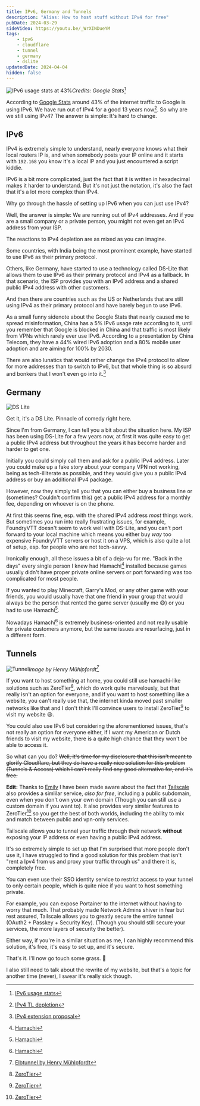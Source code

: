 ```yaml
---
title: IPv6, Germany and Tunnels
description: "Alias: How to host stuff without IPv4 for free"
pubDate: 2024-03-29
sideVideo: https://youtu.be/_WrXINDueYM
tags:
    - ipv6
    - cloudflare
    - tunnel
    - germany
    - dslite
updatedDate: 2024-04-04
hidden: false
---
```


![IPv6 usage stats at 43%](./resources/ipv6_germany_tunnels/ipv6stats.png "IPv6 usage stats at 43%")*Credits: Google Stats*[^0]

According to [Google Stats]( https://www.google.de/ipv6/statistics.html) around 43% of the internet traffic to Google is using IPv6. We have run out of IPv4 for a good 13 years now[^1]. 
So why are we still using IPv4? The answer is simple: It's hard to change.

## IPv6

IPv4 is extremely simple to understand, nearly everyone knows what their local routers IP is, and when somebody posts your IP online and it starts with `192.168` you know it's a local IP and you just encountered a script kiddie.

IPv6 is a bit more complicated, just the fact that it is written in hexadecimal makes it harder to understand. But it's not just the notation, it's also the fact that it's a lot more complex than IPv4.

Why go through the hassle of setting up IPv6 when you can just use IPv4? 

Well, the answer is simple: We are running out of IPv4 addresses. And if you are a small company or a private person, you might not even get an IPv4 address from your ISP.

The reactions to IPv4 depletion are as mixed as you can imagine. 

Some countries, with India being the most prominent example, have started to use IPv6 as their primary protocol. 

Others, like Germany, have started to use a technology called DS-Lite that allows them to use IPv6 as their primary protocol and IPv4 as a fallback. 
In that scenario, the ISP provides you with an IPv6 address and a shared public IPv4 address with other customers.

And then there are countries such as the US or Netherlands that are still using IPv4 as their primary protocol and have barely begun to use IPv6. 

As a small funny sidenote about the Google Stats that nearly caused me to spread misinformation, China has a 5% IPv6 usage rate according to it, until you remember that Google is blocked in China and that traffic is most likely from VPNs which rarely ever use IPv6.
According to a presentation by China Telecom, they have a 44% wired IPv6 adoption and a 80% mobile user adoption and are aiming for 100% by 2030.

There are also lunatics that would rather change the IPv4 protocol to allow for more addresses than to switch to IPv6, but that whole thing is so absurd and bonkers that I won't even go into it.[^5]

## Germany

![DS Lite](./resources/ipv6_germany_tunnels/dslite.jpg "DS Lite (Get it, it's a DS Lite)")

Get it, it's a DS Lite. Pinnacle of comedy right here.

Since I'm from Germany, I can tell you a bit about the situation here. My ISP has been using DS-Lite for a few years now, 
at first it was quite easy to get a public IPv4 address but throughout the years it has become harder and harder to get one.

Initially you could simply call them and ask for a public IPv4 address. 
Later you could make up a fake story about your company VPN not working, being as tech-illiterate as possible, and they would give you a public IPv4 address or buy an additional IPv4 package.

However, now they simply tell you that you can either buy a business line or (sometimes? Couldn't confirm this) get a public IPv4 address for a monthly fee, depending on whoever is on the phone.

At first this seems fine, esp. with the shared IPv4 address *most* things work. But sometimes you run into really frustrating issues, 
for example, FoundryVTT doesn't seem to work well with DS-Lite, and you can't port forward to your local machine which means you either buy *way* too expensive FoundryVTT servers or host it on a VPS, which is also quite a lot of setup, esp. for people who are not tech-savvy.

Ironically enough, all these issues a bit of a deja-vu for me. "Back in the days" every single person I knew had Hamachi[^4] installed because games usually didn't have proper private online servers or port forwarding was too complicated for most people.

If you wanted to play Minecraft, Garry's Mod, or any other game with your friends, you would usually have that one friend in your group that would always be the person that rented the game server (usually me 😅) or you had to use Hamachi[^4].

Nowadays Hamachi[^4] is extremely business-oriented and not really usable for private customers anymore, but the same issues are resurfacing, just in a different form.

## Tunnels

![Tunnel](./resources/ipv6_germany_tunnels/elbtunnel.jpg "Tunnel Image by Henry Mühlpfordt")*Image by Henry Mühlpfordt[^6]*

If you want to host something at home, you could still use hamachi-like solutions such as ZeroTier[^3], which do work quite marvelously, but that really isn't an option for everyone, 
and if you want to host something like a website, you can't really use that, the internet kinda moved past smaller networks like that and I don't think I'll convince users to install ZeroTier[^3] to visit my website 😆.

You could also use IPv6 but considering the aforementioned issues, that's not really an option for everyone either, if I want my American or Dutch friends to visit my website, there is a quite high chance that they won't be able to access it.

So what can you do? ~~Well, it's time for my disclosure that this isn't meant to glorify Cloudflare, but they do have a really nice solution for this problem (Tunnels & Access) which I can't really find any good alternative for, and it's free.~~

**Edit:** Thanks to [Emily](https://github.com/jakibaki) I have been made aware about the fact that [Tailscale](https://tailscale.com/) also provides a simlilar service, _also for free_, including a public subdomain, even when you don't own your own domain (Though you can still use a custom domain if you want to).
It also provides very similar features to ZeroTier[^3] so you get the best of both worlds, including the ability to mix and match between public and vpn-only services.

Tailscale allows you to tunnel your traffic through their network **without** exposing your IP address or even having a public IPv4 address.

It's so extremely simple to set up that I'm surprised that more people don't use it, I have struggled to find a good solution for this problem that isn't "rent a Ipv4 from us and proxy your traffic through us" and there it is, completely free.

You can even use their SSO identity service to restrict access to your tunnel to only certain people, which is quite nice if you want to host something private. 

For example, you can expose Portainer to the internet without having to worry that much. 
That probably made Network Admins shiver in fear but rest assured, Tailscale allows you to greatly secure the entire tunnel (OAuth2 + Passkey + Security Key). 
(Though you should still secure your services, the more layers of security the better).

Either way, if you're in a similar situation as me, I can highly recommend this solution, it's free, it's easy to set up, and it's secure.

That's it. I'll now go touch some grass. 🌱

I also still need to talk about the rewrite of my website, but that's a topic for another time (never), I swear it's really sick though.

[^0]: [IPv6 usage stats](https://www.google.com/intl/en/ipv6/statistics.html)
[^1]: [IPv4 TL depletion](https://www.nro.net/ipv4-free-pool-depleted)
[^2]: [China Telecom Slides](https://datatracker.ietf.org/meeting/interim-2020-v6ops-01/materials/slides-interim-2020-v6ops-01-sessa-ipv6-development-and-current-sta-tus-of-china-telecomchina-00.pdf)
[^3]: [ZeroTier](https://www.zerotier.com/)	
[^4]: [Hamachi](https://en.wikipedia.org/wiki/LogMeIn_Hamachi)
[^5]: [IPv4 extension proposal](https://www.theregister.com/2024/02/09/240_4_ipv4_block_activism/)
[^6]: [Elbtunnel by Henry Mühlpfordt](https://www.flickr.com/photos/wimox/5344581240)